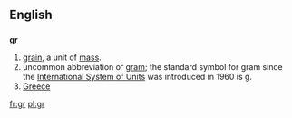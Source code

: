 {{see|.gr}}

==English==

==={{abbreviation}}===
'''gr'''

# [[grain]], a unit of [[mass]].
# uncommon abbreviation of [[gram]]; the standard symbol for gram since the [[International System of Units]] was introduced in 1960 is [[g]].
# [[Greece]]

[[fr:gr]]
[[pl:gr]]
